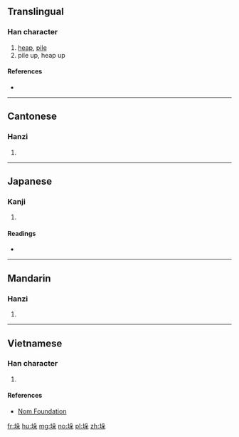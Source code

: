 {{also|垜}}
==Translingual==

===Han character===
{{Han char|rn=32|rad=土|as=06|sn=9|four=47194|canj=GHND|ids=⿰土朵}}

# [[heap]], [[pile]]
# pile up, heap up

====References====
* {{Han ref|kx=0228.080|dkj=05048|dj=0464.060|hdz=10440.080|uh=579B|ud=22427|bh=CE57|bd=52823}}

----

==Cantonese==

===Hanzi===
{{yue-hanzi|jyut=[[do2]]|y=do2}}

# {{defn|lang=yue|sort=土06}}

----

==Japanese==

===Kanji===
{{ja-kanji|grade=|rs=土06}}

# {{defn|lang=ja|sort=土06}}

====Readings====
* {{ja-readings|on=[[だ]] (da)|kun=}}

----

==Mandarin==

===Hanzi===
{{cmn-hanzi|pin=[[duǒ]] ([[duo3]])|wg=to<sup>3</sup>}}

# {{defn|lang=cmn|sort=土06}}

----

==Vietnamese==

===Han character===
{{vi-hantu|[[đoá]]|rs=土06}}

# {{defn|lang=vi|sort=土06}}

====References====
*[http://nomfoundation.org/common/nom_details.php?codepoint=579b Nom Foundation]

[[fr:垛]]
[[hu:垛]]
[[mg:垛]]
[[no:垛]]
[[pl:垛]]
[[zh:垛]]